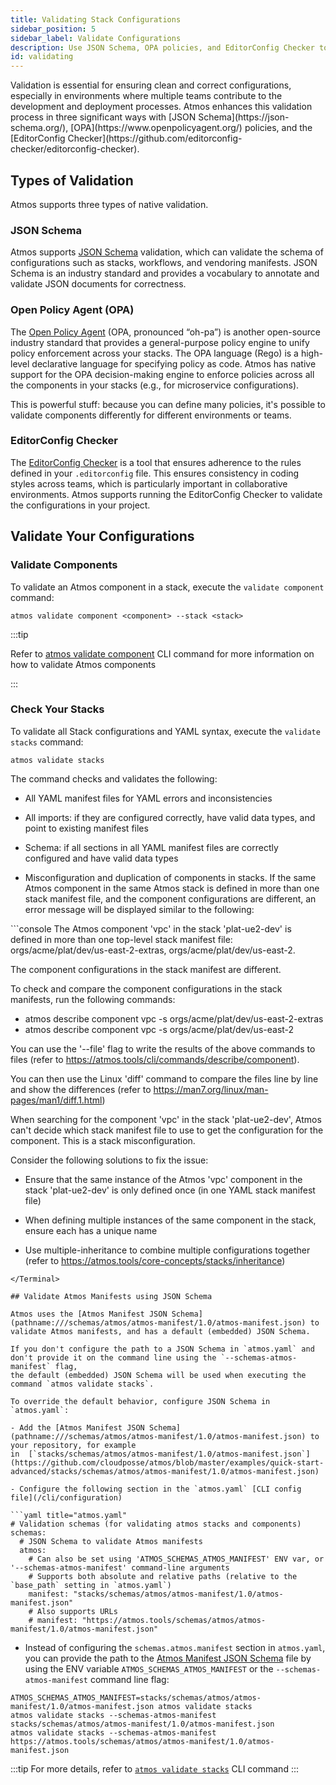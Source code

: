 ```yaml
---
title: Validating Stack Configurations
sidebar_position: 5
sidebar_label: Validate Configurations
description: Use JSON Schema, OPA policies, and EditorConfig Checker to validate Components.
id: validating
---
```


<Intro>
Validation is essential for ensuring clean and correct configurations, especially in environments where multiple teams contribute
to the development and deployment processes.
Atmos enhances this validation process in three significant ways with [JSON Schema](https://json-schema.org/), [OPA](https://www.openpolicyagent.org/) policies, and the [EditorConfig Checker](https://github.com/editorconfig-checker/editorconfig-checker).
</Intro>

## Types of Validation

Atmos supports three types of native validation.

### JSON Schema

Atmos supports [JSON Schema](https://json-schema.org/) validation, which can validate the schema of configurations such as stacks, workflows, and vendoring manifests.
JSON Schema is an industry standard and provides a vocabulary to annotate and validate JSON documents for correctness.

### Open Policy Agent (OPA)

The [Open Policy Agent](https://www.openpolicyagent.org/docs/latest/) (OPA, pronounced “oh-pa”) is another open-source industry standard that provides
a general-purpose policy engine to unify policy enforcement across your stacks.
The OPA language (Rego) is a high-level declarative language for specifying policy as code.
Atmos has native support for the OPA decision-making engine to enforce policies across all the components in your stacks (e.g., for microservice configurations).

This is powerful stuff: because you can define many policies, it's possible to validate components differently for different environments or teams.

### EditorConfig Checker

The [EditorConfig Checker](https://github.com/editorconfig-checker/editorconfig-checker) is a tool that ensures adherence to the rules defined in your `.editorconfig` file. This ensures consistency in coding styles across teams, which is particularly important in collaborative environments. Atmos supports running the EditorConfig Checker to validate the configurations in your project.

## Validate Your Configurations

### Validate Components

To validate an Atmos component in a stack, execute the `validate component` command:

```shell
atmos validate component <component> --stack <stack>
```

:::tip

Refer to [atmos validate component](/cli/commands/validate/component) CLI command for more information on how to validate Atmos components

:::

### Check Your Stacks

To validate all Stack configurations and YAML syntax, execute the `validate stacks` command:

```shell
atmos validate stacks
```

The command checks and validates the following:

- All YAML manifest files for YAML errors and inconsistencies

- All imports: if they are configured correctly, have valid data types, and point to existing manifest files

- Schema: if all sections in all YAML manifest files are correctly configured and have valid data types

- Misconfiguration and duplication of components in stacks. If the same Atmos component in the same Atmos stack is
defined in more than one stack manifest file, and the component configurations are different, an error message will
be displayed similar to the following:

<Terminal title="atmos validate stacks">
```console
The Atmos component 'vpc' in the stack 'plat-ue2-dev' is defined in more than one
top-level stack manifest file: orgs/acme/plat/dev/us-east-2-extras, orgs/acme/plat/dev/us-east-2.

The component configurations in the stack manifest are different.

To check and compare the component configurations in the stack manifests, run the following commands:
- atmos describe component vpc -s orgs/acme/plat/dev/us-east-2-extras
- atmos describe component vpc -s orgs/acme/plat/dev/us-east-2

You can use the '--file' flag to write the results of the above commands to files
(refer to https://atmos.tools/cli/commands/describe/component).

You can then use the Linux 'diff' command to compare the files line by line and show the differences
(refer to https://man7.org/linux/man-pages/man1/diff.1.html)

When searching for the component 'vpc' in the stack 'plat-ue2-dev', Atmos can't decide which
stack manifest file to use to get the configuration for the component. This is a stack misconfiguration.

Consider the following solutions to fix the issue:

- Ensure that the same instance of the Atmos 'vpc' component in the stack 'plat-ue2-dev'
  is only defined once (in one YAML stack manifest file)

- When defining multiple instances of the same component in the stack,
  ensure each has a unique name

- Use multiple-inheritance to combine multiple configurations together
  (refer to https://atmos.tools/core-concepts/stacks/inheritance)
```
</Terminal>

## Validate Atmos Manifests using JSON Schema

Atmos uses the [Atmos Manifest JSON Schema](pathname:///schemas/atmos/atmos-manifest/1.0/atmos-manifest.json) to validate Atmos manifests, and has a default (embedded) JSON Schema.

If you don't configure the path to a JSON Schema in `atmos.yaml` and don't provide it on the command line using the `--schemas-atmos-manifest` flag,
the default (embedded) JSON Schema will be used when executing the command `atmos validate stacks`.

To override the default behavior, configure JSON Schema in `atmos.yaml`:

- Add the [Atmos Manifest JSON Schema](pathname:///schemas/atmos/atmos-manifest/1.0/atmos-manifest.json) to your repository, for example
in  [`stacks/schemas/atmos/atmos-manifest/1.0/atmos-manifest.json`](https://github.com/cloudposse/atmos/blob/master/examples/quick-start-advanced/stacks/schemas/atmos/atmos-manifest/1.0/atmos-manifest.json)

- Configure the following section in the `atmos.yaml` [CLI config file](/cli/configuration)

```yaml title="atmos.yaml"
# Validation schemas (for validating atmos stacks and components)
schemas:
  # JSON Schema to validate Atmos manifests
  atmos:
    # Can also be set using 'ATMOS_SCHEMAS_ATMOS_MANIFEST' ENV var, or '--schemas-atmos-manifest' command-line arguments
    # Supports both absolute and relative paths (relative to the `base_path` setting in `atmos.yaml`)
    manifest: "stacks/schemas/atmos/atmos-manifest/1.0/atmos-manifest.json"
    # Also supports URLs
    # manifest: "https://atmos.tools/schemas/atmos/atmos-manifest/1.0/atmos-manifest.json"
```

- Instead of configuring the `schemas.atmos.manifest` section in `atmos.yaml`, you can provide the path to
the [Atmos Manifest JSON Schema](pathname:///schemas/atmos/atmos-manifest/1.0/atmos-manifest.json) file by using the ENV variable `ATMOS_SCHEMAS_ATMOS_MANIFEST`
or the `--schemas-atmos-manifest` command line flag:

```shell
ATMOS_SCHEMAS_ATMOS_MANIFEST=stacks/schemas/atmos/atmos-manifest/1.0/atmos-manifest.json atmos validate stacks
atmos validate stacks --schemas-atmos-manifest stacks/schemas/atmos/atmos-manifest/1.0/atmos-manifest.json
atmos validate stacks --schemas-atmos-manifest https://atmos.tools/schemas/atmos/atmos-manifest/1.0/atmos-manifest.json
```

:::tip
For more details, refer to [`atmos validate stacks`](/cli/commands/validate/stacks) CLI command
:::
